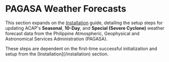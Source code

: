 
# PAGASA Weather Forecasts

This section expands on the [Installation](/installation) guide, detailing the setup steps for updating ACAP's **Seasonal**, **10-Day**, and **Special (Severe Cyclone)** weather forecast data from the Philippine Atmospheric, Geophysical and Astronomical Services Administration (PAGASA).

<Callout>
These steps are dependent on the first-time successful initialization and setup from the [Installation](/installation) section.
</Callout>

<br />

<Cards>
  <Card title="Seasonal Forecast" href="/post-installation/weather-forecasts/seasonal-forecast" />
  <Card title="10-Day Forecast" href="/post-installation/weather-forecasts/tenday-forecast" />
  <Card title="Special Forecast" href="/post-installation/weather-forecasts/special-forecast" />
</Cards>